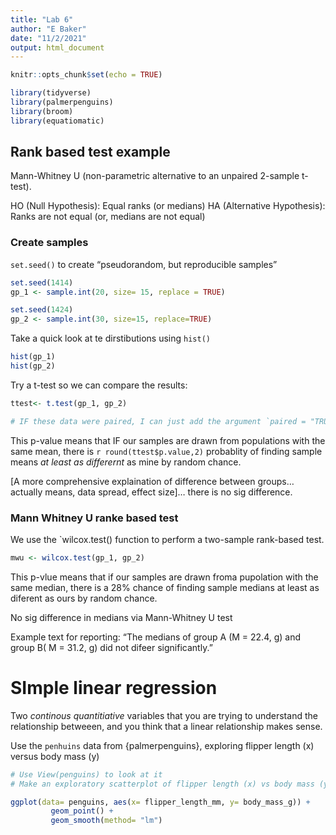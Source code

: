 ```yaml
---
title: "Lab 6"
author: "E Baker"
date: "11/2/2021"
output: html_document
---
```


```r
knitr::opts_chunk$set(echo = TRUE)
```

```r
library(tidyverse)
library(palmerpenguins)
library(broom)
library(equatiomatic)
```

## Rank based test example

Mann-Whitney U (non-parametric alternative to an unpaired 2-sample t-test).

HO (Null Hypothesis): Equal ranks (or medians)
HA (Alternative Hypothesis): Ranks are not equal (or, medians are not equal)

### Create samples

`set.seed()` to create "pseudorandom, but reproducible samples"

```r
set.seed(1414)
gp_1 <- sample.int(20, size= 15, replace = TRUE)

set.seed(1424)
gp_2 <- sample.int(30, size=15, replace=TRUE)
```

Take a quick look at te dirstibutions using `hist()`

```r
hist(gp_1)
hist(gp_2)
```

Try a t-test so we can compare the results:

```r
ttest<- t.test(gp_1, gp_2)

# IF these data were paired, I can just add the argument `paired = "TRUE"1 within the t.test function.
```

This p-value means that IF our samples are drawn from populations with the same mean, there is `r round(ttest$p.value,2)` probablity of finding sample means *at least as differernt* as mine by random chance. 

[A more comprehensive explaination of difference between groups... actually means, data spread, effect size]...  there is no sig difference.

### Mann Whitney U ranke based test

We  use the `wilcox.test() function to perform a two-sample rank-based test.

```r
mwu <- wilcox.test(gp_1, gp_2)
```

This p-vlue means that if our samples are drawn froma  pupolation with the same median, there is a 28% chance of finding sample medians at least as diferent as ours by random chance. 

No sig difference in medians via Mann-Whitney U test

Example text for reporting: "The medians of group A (M = 22.4, g) and group B( M = 31.2, g) did not difeer significantly."


# SImple linear regression

Two *continous quantitiative* variables that you are trying to understand the relationship betweeen, and you think that a linear relationship makes sense. 


Use the `penhuins` data from {palmerpenguins}, exploring flipper length (x) versus body mass (y)

```r
# Use View(penguins) to look at it
# Make an exploratory scatterplot of flipper length (x) vs body mass (y)

ggplot(data= penguins, aes(x= flipper_length_mm, y= body_mass_g)) +
         geom_point() +
         geom_smooth(method= "lm")

```


